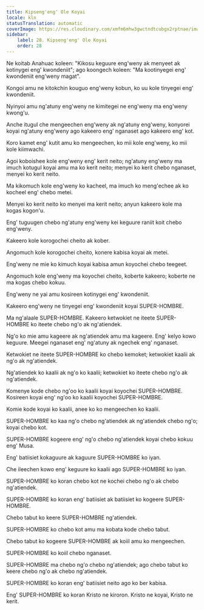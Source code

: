 ```yaml
---
title: Kipseng'eng' Ole Koyai
locale: kln
statusTranslation: automatic
coverImage: https://res.cloudinary.com/xmfm6mhw3gwctndtcubgx2rptnae/image/upload/v1741354419/small_cover_la_gran_rebelion_28716e29d2.webp
sidebar:
    label: 28. Kipseng'eng' Ole Koyai
    order: 28
---
```

Ne koitab Anahuac koleen: "Kikosu keguure eng'weny ak menyeet ak kotinygei eng' kwondeniit"; ago koongech koleen: "Ma kootinyegei eng' kwondeniit eng'weny magat".

Kongoi amu ne kitokchin kouguo eng'weny kobun, ko uu kole tinyegei eng' kwondeniit.

Nyinyoi amu ng'atuny eng'weny ne kimitegei ne eng'weny ma eng'weny kwong'u.

Anche itugul che mengeechen eng'weny ak ng'atuny eng'weny, konyorei koyai ng'atuny eng'weny ago kakeero eng' nganaset ago kakeero eng' kot.

Koro kamet eng' kutit amu ko mengeechen, ko mii kole eng'weny, ko mii kole kiimwachi.

Agoi koboishee kole eng'weny eng' kerit neito; ng'atuny eng'weny ma imuch kotugul koyai amu ma ko kerit neito; menyei ko kerit chebo nganaset, menyei ko kerit neito.

Ma kikomuch kole eng'weny ko kacheel, ma imuch ko meng'echee ak ko kocheel eng' chebo metei.

Menyei ko kerit neito ko menyei ma kerit neito; anyun kakeero kole ma kogas kogon'u.

Eng' tuguugen chebo ng'atuny eng'weny kei keguure raniit koit chebo eng'weny.

Kakeero kole korogochei cheito ak kober.

Angomuch kole korogochei cheito, konere kabisa koyai ak metei.

Eng'weny ne mie ko kimuch koyai kabisa amun koyochei chebo teegeet.

Angomuch kole eng'weny ma koyochei cheito, koberte kakeero; koberte ne ma kogas chebo kokuu.

Eng'weny ne yai amu kosireen kotinygei eng' kwondeniit.

Kakeero eng'weny ne tinyegei eng' kwondeniit koyai SUPER-HOMBRE.

Ma ng'alaale SUPER-HOMBRE. Kakeero ketwokiet ne iteete SUPER-HOMBRE ko iteete chebo ng'o ak ng'atiendek.

Ng'o ko mie amu kageere ak ng'atiendek amu ma kageere. Eng' kelyo kowo keguure. Meegei nganaset eng' ng'atuny ak ngechek eng' nganaset.

Ketwokiet ne iteete SUPER-HOMBRE ko chebo kemoket; ketwokiet kaalii ak ng'o ak ng'atiendek.

Ng'atiendek ko kaalii ak ng'o ko kaalii; ketwokiet ko iteete chebo ng'o ak ng'atiendek.

Komenye kode chebo ng'oo ko kaalii koyai koyochei SUPER-HOMBRE. Kosireen koyai eng' ng'oo ko kaalii koyochei SUPER-HOMBRE.

Komie kode koyai ko kaalii, anee ko ko mengeechen ko kaalii.

SUPER-HOMBRE ko kaa ng'o chebo ng'atiendek ak ng'atiendek chebo ng'o; koyai chebo kot.

SUPER-HOMBRE kogeere eng' ng'o chebo ng'atiendek koyai chebo kokuu eng' Musa.

Eng' batiisiet kokaguure ak kaguure SUPER-HOMBRE ko iyan.

Che ileechen kowo eng' keguure ko kaalii ago SUPER-HOMBRE ko iyan.

SUPER-HOMBRE ko koran chebo kot ne kochei chebo ng'o ak chebo ng'atiendek.

SUPER-HOMBRE ko koran eng' batiisiet ak batiisiet ko kogeere SUPER-HOMBRE.

Chebo tabut ko keere SUPER-HOMBRE ng'atiendek.

SUPER-HOMBRE ko chebo kot amu ma kobata kode chebo tabut.

Chebo tabut ko kogeere SUPER-HOMBRE ak koiil amu ko mengeechen.

SUPER-HOMBRE ko koiil chebo nganaset.

SUPER-HOMBRE ma chebo ng'o chebo ng'atiendek; ago chebo tabut ko keere chebo ng'o ak chebo ng'atiendek.

SUPER-HOMBRE ko koran eng' batiisiet neito ago ko ber kabisa.

Eng' SUPER-HOMBRE ko koran Kristo ne kiroron. Kristo ne koyai, Kristo ne kerit.

